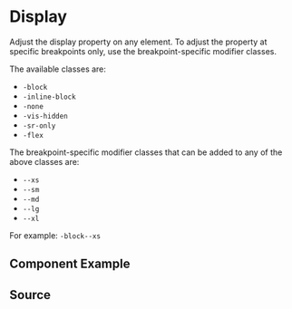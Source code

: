 
# Display

Adjust the display property on any element. To adjust the property at specific breakpoints only, use the breakpoint-specific modifier classes.

The available classes are:

-   `-block`
-   `-inline-block`
-   `-none`
-   `-vis-hidden`
-   `-sr-only`
-   `-flex`

The breakpoint-specific modifier classes that can be added to any of the above classes are:

-   `--xs`
-   `--sm`
-   `--md`
-   `--lg`
-   `--xl`

For example: `-block--xs`

## Component Example

<Story id="utilities-display--default" />

## Source

<Source id="utilities-display--default" />
